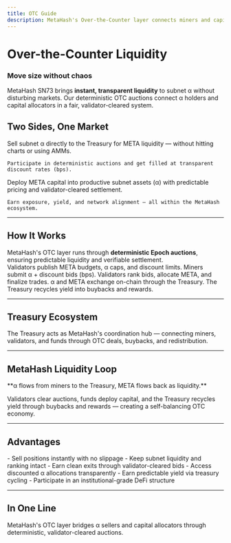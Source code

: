 ```yaml
---
title: OTC Guide
description: MetaHash's Over-the-Counter layer connects miners and capital allocators through deterministic auctions.
---
```


<div style={{
  padding: '2rem',
  background: 'linear-gradient(135deg, rgba(255, 140, 0, 0.1) 0%, rgba(255, 140, 0, 0.05) 100%)',
  border: '1px solid rgba(255, 140, 0, 0.3)',
  borderRadius: '12px',
  marginBottom: '2rem'
}}>
  <h1 style={{
    fontSize: '2.5rem',
    fontWeight: 700,
    marginBottom: '0.5rem',
    color: '#ff8c00'
  }}>
    Over-the-Counter Liquidity
  </h1>
  <h3 style={{
    fontSize: '1.5rem',
    fontWeight: 400,
    marginBottom: '1rem',
    color: 'rgba(255, 255, 255, 0.8)'
  }}>
    Move size without chaos
  </h3>
  <p style={{
    fontSize: '1.15rem',
    lineHeight: '1.8',
    marginBottom: 0
  }}>
    MetaHash SN73 brings <strong>instant, transparent liquidity</strong> to subnet α without disturbing markets. Our deterministic OTC auctions connect α holders and capital allocators in a fair, validator-cleared system.
  </p>
</div>

## Two Sides, One Market

<CardGroup cols={2}>
  <Card title="For α Holders" icon="coins">
    Sell subnet α directly to the Treasury for META liquidity — without hitting charts or using AMMs.

    Participate in deterministic auctions and get filled at transparent discount rates (bps).
  </Card>
  <Card title="For Funds & Capital Managers" icon="building-columns">
    Deploy META capital into productive subnet assets (α) with predictable pricing and validator-cleared settlement.

    Earn exposure, yield, and network alignment — all within the MetaHash ecosystem.
  </Card>
</CardGroup>

---

## How It Works

<div style={{
  padding: '1.5rem',
  background: 'rgba(255, 140, 0, 0.08)',
  border: '1px solid rgba(255, 140, 0, 0.2)',
  borderRadius: '8px',
  marginBottom: '1.5rem'
}}>
  MetaHash's OTC layer runs through <strong>deterministic Epoch auctions</strong>, ensuring predictable liquidity and verifiable settlement.
</div>

<Steps>
  <Step title="Staging">
    Validators publish META budgets, α caps, and discount limits.
  </Step>
  <Step title="Bidding">
    Miners submit α + discount bids (bps).
  </Step>
  <Step title="Clearing">
    Validators rank bids, allocate META, and finalize trades.
  </Step>
  <Step title="Settlement">
    α and META exchange on-chain through the Treasury.
  </Step>
  <Step title="Redistribution">
    The Treasury recycles yield into buybacks and rewards.
  </Step>
</Steps>

---

## Treasury Ecosystem

<Tip>
The Treasury acts as MetaHash's coordination hub — connecting miners, validators, and funds through OTC deals, buybacks, and redistribution.
</Tip>

---

## MetaHash Liquidity Loop

<Note>
**α flows from miners to the Treasury, META flows back as liquidity.**

Validators clear auctions, funds deploy capital, and the Treasury recycles yield through buybacks and rewards — creating a self-balancing OTC economy.
</Note>

---

## Advantages

<CardGroup cols={2}>
  <Card title="For α Holders" icon="circle-check">
    - Sell positions instantly with no slippage
    - Keep subnet liquidity and ranking intact
    - Earn clean exits through validator-cleared bids
  </Card>
  <Card title="For Funds" icon="chart-line">
    - Access discounted α allocations transparently
    - Earn predictable yield via treasury cycling
    - Participate in an institutional-grade DeFi structure
  </Card>
</CardGroup>

---

## In One Line

<div style={{
  padding: '1.5rem',
  background: 'linear-gradient(135deg, rgba(255, 140, 0, 0.15) 0%, rgba(255, 140, 0, 0.08) 100%)',
  border: '2px solid rgba(255, 140, 0, 0.4)',
  borderRadius: '12px',
  marginTop: '2rem',
  boxShadow: '0 4px 12px rgba(255, 140, 0, 0.1)',
  textAlign: 'center'
}}>
  <p style={{
    fontSize: '1.2rem',
    lineHeight: '1.8',
    marginBottom: 0,
    fontWeight: 500
  }}>
    MetaHash's OTC layer bridges α sellers and capital allocators through deterministic, validator-cleared auctions.
  </p>
</div>
